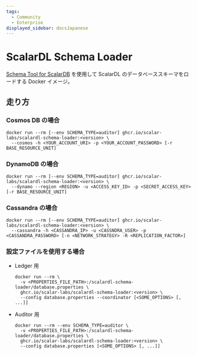 ```yaml
---
tags:
  - Community
  - Enterprise
displayed_sidebar: docsJapanese
---
```


# ScalarDL Schema Loader


<TranslationBanner />

[Schema Tool for ScalarDB](https://scalardb.scalar-labs.com/docs/latest/schema-loader) を使用して ScalarDL のデータベーススキーマをロードする Docker イメージ。

## 走り方

### Cosmos DB の場合

```console
docker run --rm [--env SCHEMA_TYPE=auditor] ghcr.io/scalar-labs/scalardl-schema-loader:<version> \
  --cosmos -h <YOUR_ACCOUNT_URI> -p <YOUR_ACCOUNT_PASSWORD> [-r BASE_RESOURCE_UNIT]
```

### DynamoDB の場合

```console
docker run --rm [--env SCHEMA_TYPE=auditor] ghcr.io/scalar-labs/scalardl-schema-loader:<version> \
  --dynamo --region <REGION> -u <ACCESS_KEY_ID> -p <SECRET_ACCESS_KEY> [-r BASE_RESOURCE_UNIT]
```

### Cassandra の場合

```console
docker run --rm [--env SCHEMA_TYPE=auditor] ghcr.io/scalar-labs/scalardl-schema-loader:<version> \
  --cassandra -h <CASSANDRA_IP> -u <CASSNDRA_USER> -p <CASSANDRA_PASSWORD> [-n <NETWORK_STRATEGY> -R <REPLICATION_FACTOR>]
```

### 設定ファイルを使用する場合

* Ledger 用
  ```console
  docker run --rm \
    -v <PROPERTIES_FILE_PATH>:/scalardl-schema-loader/database.properties \
    ghcr.io/scalar-labs/scalardl-schema-loader:<version> \
    --config database.properties --coordinator [<SOME_OPTIONS> [, ...]]
  ```

* Auditor 用
  ```console
  docker run --rm --env SCHEMA_TYPE=auditor \
    -v <PROPERTIES_FILE_PATH>:/scalardl-schema-loader/database.properties \
    ghcr.io/scalar-labs/scalardl-schema-loader:<version> \
    --config database.properties [<SOME_OPTIONS> [, ...]]
  ```
